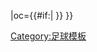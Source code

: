 {{fb team |t=-{zh-hk:尼斯;zh-hans:奈斯;}- |tan=尼斯足球俱樂部 |tc=FRA |abb={{#if:{{{abb|}}}|NIC{{0}}}} |oc={{#if:{{{oc|}}}|{{{oc}}} }} }}<!--
--><noinclude>[[Category:足球模板]]</noinclude>